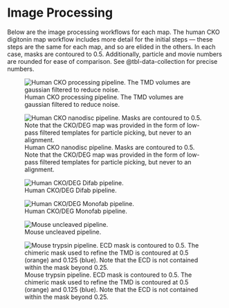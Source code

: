# Image Processing
Below are the image processing workflows for each map.
The human CKO digitonin map workflow includes more detail for the initial steps &mdash; these steps are the same for each map, and so are elided in the others.
In each case, masks are contoured to 0.5.
Additionally, particle and movie numbers are rounded for ease of comparison.
See @tbl-data-collection for precise numbers.


![Human CKO processing pipeline. The TMD volumes are gaussian filtered to reduce noise.](figures/processing-overviews/hum-pko/human-cko.png){#fig-cko-final}

![Human CKO nanodisc pipeline. Masks are contoured to 0.5. Note that the CKO/DEG map was provided in the form of low-pass filtered templates for particle picking, but never to an alignment.](figures/processing-overviews/hum-pko-nd/cko-nd.png){#fig-cko-nd}

![Human CKO/DEG Difab pipeline.](figures/processing-overviews/hum-pko-deg/cko-deg-difab.png){#fig-cko-deg-final}

![Human CKO/DEG Monofab pipeline.](figures/processing-overviews/hum-pko-deg_monofab/cko-deg-monofab.png){#fig-cd-monofab-final}

![Mouse uncleaved pipeline.](figures/processing-overviews/mouse-uncleave/mouse-uncleave.png){#fig-mouse-uncleaved-final}

![Mouse trypsin pipeline. ECD mask is contoured to 0.5. The chimeric mask used to refine the TMD is contoured at 0.5 (orange) and 0.125 (blue). Note that the ECD is not contained within the mask beyond 0.25.](figures/processing-overviews/mouse-trypsin/mouse-trypsin.png){#fig-mouse-tryp-final}